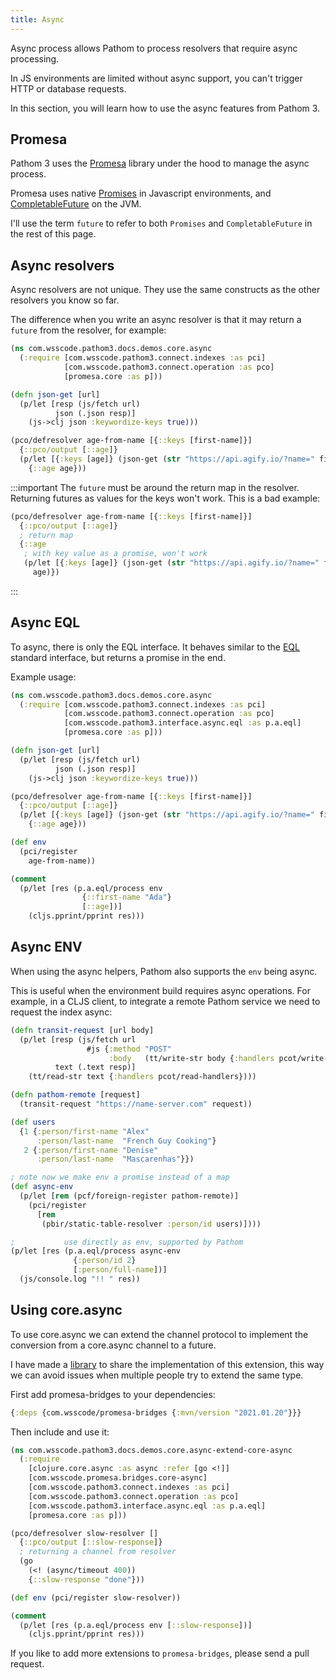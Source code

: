 ```yaml
---
title: Async
---
```


Async process allows Pathom to process resolvers that require async processing.

In JS environments are limited without async support, you can't trigger HTTP or database
requests.

In this section, you will learn how to use the async features from Pathom 3.

## Promesa

Pathom 3 uses the [Promesa](https://github.com/funcool/promesa) library under the hood to manage the async process.

Promesa uses native [Promises](https://developer.mozilla.org/en-US/docs/Web/JavaScript/Reference/Global_Objects/Promise)
in Javascript environments, and [CompletableFuture](https://docs.oracle.com/en/java/javase/11/docs/api/java.base/java/util/concurrent/CompletableFuture.html)
on the JVM.

I'll use the term `future` to refer to both `Promises` and `CompletableFuture` in the
rest of this page.

## Async resolvers

Async resolvers are not unique. They use the same constructs as the other resolvers
you know so far.

The difference when you write an async resolver is that it may return a `future` from
the resolver, for example:

```clojure
(ns com.wsscode.pathom3.docs.demos.core.async
  (:require [com.wsscode.pathom3.connect.indexes :as pci]
            [com.wsscode.pathom3.connect.operation :as pco]
            [promesa.core :as p]))

(defn json-get [url]
  (p/let [resp (js/fetch url)
          json (.json resp)]
    (js->clj json :keywordize-keys true)))

(pco/defresolver age-from-name [{::keys [first-name]}]
  {::pco/output [::age]}
  (p/let [{:keys [age]} (json-get (str "https://api.agify.io/?name=" first-name))]
    {::age age}))
```

:::important
The `future` must be around the return map in the resolver. Returning futures as
values for the keys won't work. This is a bad example:

```clojure
(pco/defresolver age-from-name [{::keys [first-name]}]
  {::pco/output [::age]}
  ; return map
  {::age
   ; with key value as a promise, won't work
   (p/let [{:keys [age]} (json-get (str "https://api.agify.io/?name=" first-name))]
     age)})
```
:::

## Async EQL

To async, there is only the EQL interface. It behaves similar to the [EQL](eql.mdx)
standard interface, but returns a promise in the end.

Example usage:

```clojure {4,17-19,22-25}
(ns com.wsscode.pathom3.docs.demos.core.async
  (:require [com.wsscode.pathom3.connect.indexes :as pci]
            [com.wsscode.pathom3.connect.operation :as pco]
            [com.wsscode.pathom3.interface.async.eql :as p.a.eql]
            [promesa.core :as p]))

(defn json-get [url]
  (p/let [resp (js/fetch url)
          json (.json resp)]
    (js->clj json :keywordize-keys true)))

(pco/defresolver age-from-name [{::keys [first-name]}]
  {::pco/output [::age]}
  (p/let [{:keys [age]} (json-get (str "https://api.agify.io/?name=" first-name))]
    {::age age}))

(def env
  (pci/register
    age-from-name))

(comment
  (p/let [res (p.a.eql/process env
                {::first-name "Ada"}
                [::age])]
    (cljs.pprint/pprint res)))
```

## Async ENV

When using the async helpers, Pathom also supports the `env` being async.

This is useful when the environment build requires async operations. For example, in
a CLJS client, to integrate a remote Pathom service we need to request the index
async:

```clojure
(defn transit-request [url body]
  (p/let [resp (js/fetch url
                 #js {:method "POST"
                      :body   (tt/write-str body {:handlers pcot/write-handlers})})
          text (.text resp)]
    (tt/read-str text {:handlers pcot/read-handlers})))

(defn pathom-remote [request]
  (transit-request "https://name-server.com" request))

(def users
  {1 {:person/first-name "Alex"
      :person/last-name  "French Guy Cooking"}
   2 {:person/first-name "Denise"
      :person/last-name  "Mascarenhas"}})

; note now we make env a promise instead of a map
(def async-env
  (p/let [rem (pcf/foreign-register pathom-remote)]
    (pci/register
      [rem
       (pbir/static-table-resolver :person/id users)])))

;           use directly as env, supported by Pathom
(p/let [res (p.a.eql/process async-env
              {:person/id 2}
              [:person/full-name])]
  (js/console.log "!! " res))
```

## Using core.async

To use core.async we can extend the channel protocol to implement the conversion from
a core.async channel to a future.

I have made a [library](https://github.com/wilkerlucio/promesa-bridges) to share the implementation of this extension, this way we can
avoid issues when multiple people try to extend the same type.

First add promesa-bridges to your dependencies:

```clojure
{:deps {com.wsscode/promesa-bridges {:mvn/version "2021.01.20"}}}
```

Then include and use it:

```clojure
(ns com.wsscode.pathom3.docs.demos.core.async-extend-core-async
  (:require
    [clojure.core.async :as async :refer [go <!]]
    [com.wsscode.promesa.bridges.core-async]
    [com.wsscode.pathom3.connect.indexes :as pci]
    [com.wsscode.pathom3.connect.operation :as pco]
    [com.wsscode.pathom3.interface.async.eql :as p.a.eql]
    [promesa.core :as p]))

(pco/defresolver slow-resolver []
  {::pco/output [::slow-response]}
  ; returning a channel from resolver
  (go
    (<! (async/timeout 400))
    {::slow-response "done"}))

(def env (pci/register slow-resolver))

(comment
  (p/let [res (p.a.eql/process env [::slow-response])]
    (cljs.pprint/pprint res)))
```

If you like to add more extensions to `promesa-bridges`, please send a pull request.
